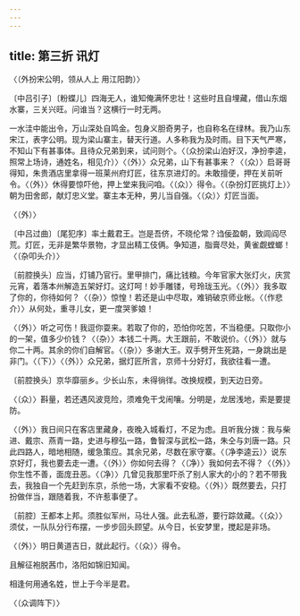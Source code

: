 ```yaml
---
---
---
```

title: 第三折 讯灯
---



〈（外扮宋公明，领从人上 用江阳韵）〉

〔中吕引子〕〔粉蝶儿〕四海无人，谁知俺满怀忠壮！这些时且自埋藏，借山东烟水寨，三关兴旺。问谁当？这横行一时无两。

一水洼中能出令，万山深处自鸣金。包身义胆奇男子，也自称名在绿林。我乃山东宋江，表字公明。现为梁山寨主，替天行道。人多称我为及时雨。目下天气严寒，不知山下有甚事体。且待众兄弟到来，试问则个。〈（众扮梁山泊好汉，净扮李逵，照常上场诗，通姓名，相见介）〉〈（外）〉众兄弟，山下有甚事来？〈（众）〉启哥哥得知，朱贵酒店里拿得一班莱州府灯匠，往东京进灯的。未敢擅便，押在关前听令。〈（外）〉休得要惊吓他，押上堂来我问咱。〈（众）〉得令。〈（杂扮灯匠挑灯上）〉朝为田舍郎，献灯忠义堂。寨主本无种，男儿当自强。〈（众）〉灯匠当面。

〈（外）〉

〔中吕过曲〕〔尾犯序〕率土戴君王。岂是吾侪，不晓伦常？诌佞盈朝，致闾阎尽荒。灯匠，无非是繁华景物，才显出精工伎俩。争知道，脂膏尽处，黄雀觑螳螂！〈（杂叩头介）〉

〔前腔换头〕应当，灯铺乃官行。里甲排门，痛比钱粮。今年官家大张灯火，庆赏元宵，着落本州解造五架好灯。这灯呵！妙手雕镂，号玲珑玉光。〈（外）〉我多取了你的，你待如何？〈（杂）〉惊惶！若还是山中尽取，难销破京师业帐。〈（作悲介）〉从何处，重寻儿女，更一度哭爹娘！

〈（外）〉听之可伤！我逗你耍来。若取了你的，恐怕你吃苦，不当稳便。只取你小的一架，值多少价钱？〈（杂）〉本钱二十两。大王跟前，不敢说价。〈（外）〉就与你二十两。其余的你们自解官。〈（杂）〉多谢大王。双手劈开生死路，一身跳出是非门。〈（下）〉〈（外）〉众兄弟，据灯匠所言，京师十分好灯，我欲往看一遭。

〔前腔换头〕京华靡丽乡。少长山东，未得徜徉。改换规模，到天边日旁。

〈（众）〉斟量，若还遇风波竞险，须难免干戈闹嚷。分明是，龙居浅地，索是要提防。

〈（外）〉我日间只在客店里藏身，夜晚入城看灯，不足为虑。且听我分拨：我与柴进、戴宗、燕青一路，史进与穆弘一路，鲁智深与武松一路，朱仝与刘唐一路。只此四路人，暗地相随，缓急策应。其余兄弟，尽数在家守寨。〈（净李逵云）〉说东京好灯，我也要去走一遭。〈（外）〉你如何去得？〈（净）〉我如何去不得？〈（外）〉你生性不善，面庞丑恶。〈（净）〉几曾见我那里吓杀了别人家大的小的？若不带我去，我独自一个先赶到东京，杀他一场，大家看不安稳。〈（外）〉既然要去，只打扮做伴当，跟随着我，不许惹事便了。

〔前腔〕王都本上邦。须胜似军州，马壮人强。此去私游，要行踪敛藏。〈（众）〉须仗，一队队分行布摆，一步步回头顾望。从今日，长安梦里，搅起是非场。

〈（外）〉明日黄道吉日，就此起行。〈（众）〉得令。

且解征袍脱茜巾，洛阳如锦旧知闻。

相逢何用通名姓，世上于今半是君。

〈（众调阵下）〉